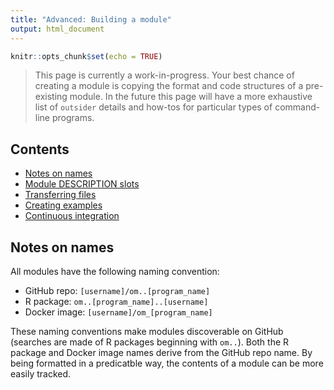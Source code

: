 ```yaml
---
title: "Advanced: Building a module"
output: html_document
---
```


```r
knitr::opts_chunk$set(echo = TRUE)
```

> This page is currently a work-in-progress. Your best chance of creating a
module is copying the format and code structures of a pre-existing module. In
the future this page will have a more exhaustive list of `outsider` details
and how-tos for particular types of command-line programs.

## Contents

* [Notes on names]()
* [Module DESCRIPTION slots]()
* [Transferring files]()
* [Creating examples]()
* [Continuous integration]()

## Notes on names

All modules have the following naming convention:

* GitHub repo: `[username]/om..[program_name]`
* R package: `om..[program_name]..[username]`
* Docker image: `[username]/om_[program_name]`

These naming conventions make modules discoverable on GitHub (searches are made
of R packages beginning with `om..`). Both the R package and Docker image
names derive from the GitHub repo name. By being formatted in a predicatble way,
the contents of a module can be more easily tracked.
